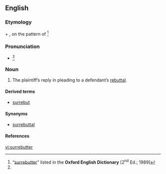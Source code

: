 {{also|rebutter}}
==English==
{{rfc|Our definition is a possible copyvio of the OED’s.}}
===Etymology===
{{term|sur-|lang=en}} + {{term|rebutter|lang=en}}, on the pattern of {{term|surrejoinder|lang=en}}<ref name="OED">“[http://dictionary.oed.com/cgi/entry/50243418?single=1&query_type=word&queryword=surrebutter&first=1&max_to_show=10 surrebutter]” listed in the '''Oxford English Dictionary''' [2<sup>nd</sup> Ed.; 1989]</ref>

===Pronunciation===
* {{a|RP}} {{IPA|/sʌɹɪˈbʌtɚ/}}<ref name="OED"/>

===Noun===
{{en-noun}}

# {{legal}} The plaintiff’s reply in pleading to a defendant’s [[rebuttal]].

====Derived terms====
* [[surrebut]] {{i|noun and verb}}

====Synonyms====
* [[surrebuttal]]

====References====
<references/>

[[vi:surrebutter]]